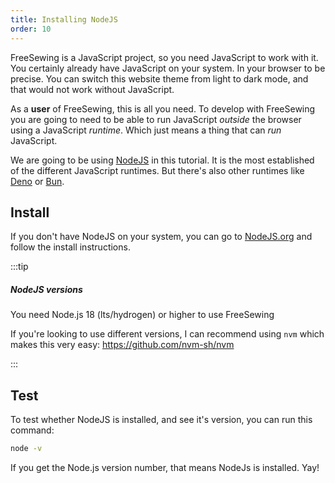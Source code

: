 ```yaml
---
title: Installing NodeJS
order: 10
---
```


FreeSewing is a JavaScript project, so you need JavaScript to work with it.
You certainly already have JavaScript on your system. In your browser to be
precise. You can switch this website theme from light to dark mode, and
that would not work without JavaScript.

As a **user** of FreeSewing, this is all you need. To develop with FreeSewing
you are going to need to be able to run JavaScript *outside* the browser using
a JavaScript *runtime*. Which just means a thing that can *run* JavaScript.

We are going to be using [NodeJS](https://nodejs.org/) in this tutorial. It is
the most established of the different JavaScript runtimes. But there's also 
other runtimes like [Deno](https://deno.com/) or [Bun](https://bun.sh/). 

## Install
If you don't have NodeJS on your system, you can go to
[NodeJS.org](https://nodejs.org/) and follow the install instructions.

:::tip

##### NodeJS versions

You need Node.js 18 (lts/hydrogen) or higher to use FreeSewing

If you're looking to use different versions, I can recommend using `nvm` which makes this very easy: https://github.com/nvm-sh/nvm

:::

## Test

To test whether NodeJS is installed, and see it's version, you can run this command:

```sh
node -v
```

If you get the Node.js version number, that means NodeJs is installed. Yay!
